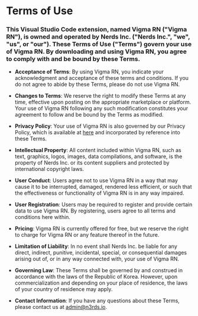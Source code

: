 # Terms of Use

### This Visual Studio Code extension, named Vigma RN ("Vigma RN"), is owned and operated by Nerds Inc. ("Nerds Inc.", "we", "us", or "our"). These Terms of Use ("Terms") govern your use of Vigma RN. By downloading and using Vigma RN, you agree to comply with and be bound by these Terms.

- **Acceptance of Terms**: By using Vigma RN, you indicate your acknowledgment and acceptance of these terms and conditions. If you do not agree to abide by these Terms, please do not use Vigma RN.

- **Changes to Terms**: We reserve the right to modify these Terms at any time, effective upon posting on the appropriate marketplace or platform. Your use of Vigma RN following any such modification constitutes your agreement to follow and be bound by the Terms as modified.

- **Privacy Policy**: Your use of Vigma RN is also governed by our Privacy Policy, which is available at [here](privacyPolicy.md) and incorporated by reference into these Terms.

- **Intellectual Property**: All content included within Vigma RN, such as text, graphics, logos, images, data compilations, and software, is the property of Nerds Inc. or its content suppliers and protected by international copyright laws.

- **User Conduct**: Users agree not to use Vigma RN in a way that may cause it to be interrupted, damaged, rendered less efficient, or such that the effectiveness or functionality of Vigma RN is in any way impaired.

- **User Registration**: Users may be required to register and provide certain data to use Vigma RN. By registering, users agree to all terms and conditions here within.

- **Pricing**: Vigma RN is currently offered for free, but we reserve the right to charge for Vigma RN or any feature thereof in the future.

- **Limitation of Liability**: In no event shall Nerds Inc. be liable for any direct, indirect, punitive, incidental, special, or consequential damages arising out of, or in any way connected with, your use of Vigma RN.

- **Governing Law**: These Terms shall be governed by and construed in accordance with the laws of the Republic of Korea. However, upon commercialization and depending on your place of residence, the laws of your country of residence may apply.

- **Contact Information**: If you have any questions about these Terms, please contact us at admin@n3rds.io.
